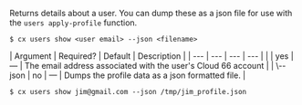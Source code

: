 Returns details about a user. You can dump these as a json file for use with the `users apply-profile` function.

<Tabs >
<Tab label="Usage">

```shell
$ cx users show <user email> --json <filename>
```
</Tab>
    
<Tab label="arguments">
| Argument | Required? | Default | Description |
|  ---  |  ---  |  ---  |  ---  |
| <user email> | yes | — | The email address associated with the user's Cloud 66 account |
| \--json <filename> | no | — | Dumps the profile data as a json formatted file. |
</Tab>
<Tab label="examples">

```shell
$ cx users show jim@gmail.com --json /tmp/jim_profile.json
```

</Tab>
</Tabs>